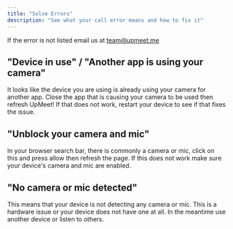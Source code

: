 ```yaml
---
title: "Solve Errors"
description: "See what your call error means and how to fix it"
---
```


<Info>If the error is not listed email us at team@upmeet.me</Info>



## "Device in use" / "Another app is using your camera"
It looks like the device you are using is already using your camera for another
app. Close the app that is causing your camera to be used then refresh UpMeet!
If that does not work, restart your device to see if that fixes the issue.

## "Unblock your camera and mic"
In your browser search bar, there is commonly a camera or mic, click on this and
press allow then refresh the page. If this does not work make sure your device's
camera and mic are enabled.

## "No camera or mic detected"
This means that your device is not detecting any camera or mic. This is a
hardware issue or your device does not have one at all. In the meantime use
another device or listen to others.
